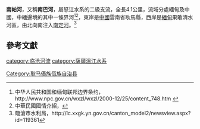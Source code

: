 '''南帕河'''，又稱'''南巴河'''，屬怒江水系的二級支流，全長4.1公里，流域分處緬甸及中國，中緬邊境的其中一條界河<ref>中华人民共和国和缅甸联邦边界条约，http://www.npc.gov.cn/wxzl/wxzl/2000-12/25/content_748.htm {{Wayback|url=http://www.npc.gov.cn/wxzl/wxzl/2000-12/25/content_748.htm |date=20200907044833 }}</ref><ref>中華民國國情介紹，{{cite web |url=http://www.gio.gov.tw/info/92roc/pdfs/01-02-02.pdf |title=存档副本 |accessdate=2006-09-07 |deadurl=yes |archiveurl=https://web.archive.org/web/20060724210652/http://www.gio.gov.tw/info/92roc/pdfs/01-02-02.pdf |archivedate=2006-07-24 }}</ref>，東岸是[[中國|中國]]雲南省耿馬縣，西岸是[[緬甸|緬甸]]果敢清水河區，由北向南注入[[南定河|南定河]]。<ref>臨滄市水利局，http://lc.xxgk.yn.gov.cn/canton_model2/newsview.aspx?id=119361{{dead link|date=2018年5月 |bot=InternetArchiveBot |fix-attempted=yes }}</ref>

==參考文獻==
{{reflist}}

{{临沧地理小作品}}

[[category:临沧河流|category:临沧河流]]
[[category:薩爾溫江水系|category:薩爾溫江水系]]
[[Category:耿马傣族佤族自治县|Category:耿马傣族佤族自治县]]